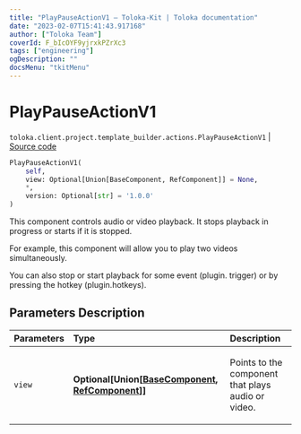 ```yaml
---
title: "PlayPauseActionV1 — Toloka-Kit | Toloka documentation"
date: "2023-02-07T15:41:43.917168"
author: ["Toloka Team"]
coverId: F_bIcOYF9yjrxkPZrXc3
tags: ["engineering"]
ogDescription: ""
docsMenu: "tkitMenu"
---
```


# PlayPauseActionV1
`toloka.client.project.template_builder.actions.PlayPauseActionV1` | [Source code](https://github.com/Toloka/toloka-kit/blob/v1.1.3/src/client/project/template_builder/actions.py#L115)

```python
PlayPauseActionV1(
    self,
    view: Optional[Union[BaseComponent, RefComponent]] = None,
    *,
    version: Optional[str] = '1.0.0'
)
```

This component controls audio or video playback. It stops playback in progress or starts if it is stopped.

For example, this component will allow you to play two videos simultaneously.

You can also stop or start playback for some event (plugin. trigger) or by pressing the hotkey (plugin.hotkeys).

## Parameters Description

| Parameters | Type | Description |
| :----------| :----| :-----------|
`view`|**Optional\[Union\[[BaseComponent](/docs/toloka-kit/reference/toloka.client.project.template_builder.base.BaseComponent), [RefComponent](/docs/toloka-kit/reference/toloka.client.project.template_builder.base.RefComponent)\]\]**|<p>Points to the component that plays audio or video.</p>
